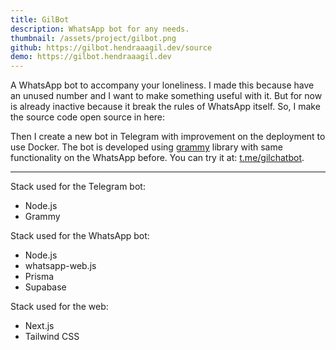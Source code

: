 ```yaml
---
title: GilBot
description: WhatsApp bot for any needs.
thumbnail: /assets/project/gilbot.png
github: https://gilbot.hendraaagil.dev/source
demo: https://gilbot.hendraaagil.dev
---
```


A WhatsApp bot to accompany your loneliness. I made this because have an unused number and I want to make something useful with it. But for now is already inactive because it break the rules of WhatsApp itself. So, I make the source code open source in here:

<LinkPreview
  href="https://github.com/hendraaagil/gilbot-whatsapp"
  withImage
  fullImage
/>

Then I create a new bot in Telegram with improvement on the deployment to use Docker. The bot is developed using [grammy](https://grammy.dev/) library with same functionality on the WhatsApp before. You can try it at: [t.me/gilchatbot](https://t.me/gilchatbot).

---

Stack used for the Telegram bot:

- Node.js
- Grammy

Stack used for the WhatsApp bot:

- Node.js
- whatsapp-web.js
- Prisma
- Supabase

Stack used for the web:

- Next.js
- Tailwind CSS
